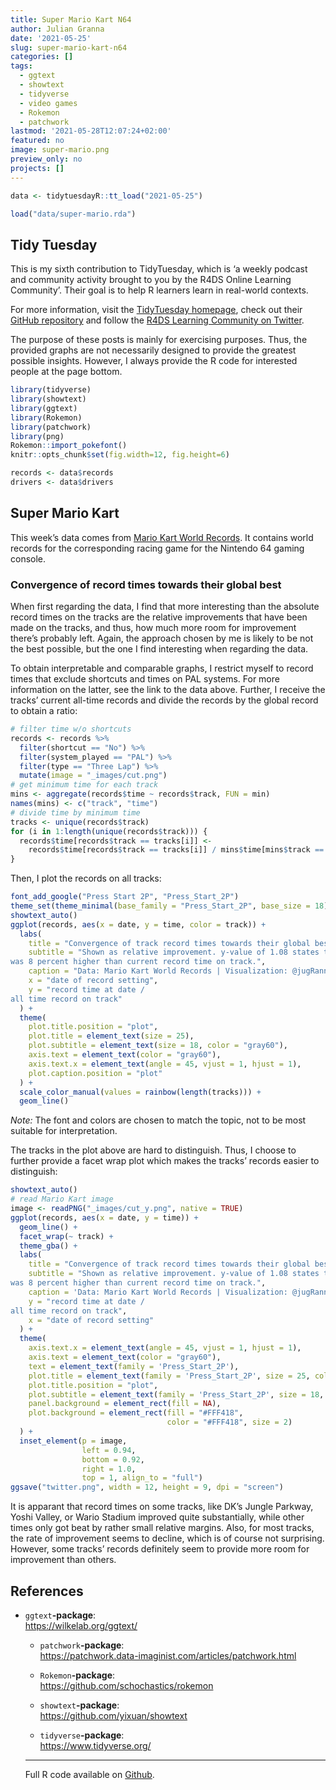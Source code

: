 ```yaml
---
title: Super Mario Kart N64
author: Julian Granna
date: '2021-05-25'
slug: super-mario-kart-n64
categories: []
tags:
  - ggtext
  - showtext
  - tidyverse
  - video games
  - Rokemon
  - patchwork
lastmod: '2021-05-28T12:07:24+02:00'
featured: no
image: super-mario.png
preview_only: no
projects: []
---
```

  
  
  
```r
data <- tidytuesdayR::tt_load("2021-05-25")
```
```r
load("data/super-mario.rda")
```

## Tidy Tuesday

This is my sixth contribution to TidyTuesday, which is 'a weekly podcast and community activity brought to you by the R4DS Online Learning Community'. Their goal is to help R learners learn in real-world contexts. 

For more information, visit the [TidyTuesday homepage](https://www.tidytuesday.com/), check out their [GitHub repository](https://github.com/rfordatascience/tidytuesday) and follow the [R4DS Learning Community on Twitter](https://twitter.com/R4DScommunity).

The purpose of these posts is mainly for exercising purposes. Thus, the provided graphs are not necessarily designed to provide the greatest possible insights. However, I always provide the R code for interested people at the page bottom.

```r
library(tidyverse)
library(showtext)
library(ggtext)
library(Rokemon)
library(patchwork)
library(png)
Rokemon::import_pokefont()
knitr::opts_chunk$set(fig.width=12, fig.height=6) 

records <- data$records
drivers <- data$drivers
```

## Super Mario Kart

This week's data comes from [Mario Kart World Records](https://mkwrs.com/). It contains world records for the corresponding racing game for the Nintendo 64 gaming console. 

### Convergence of record times towards their global best

When first regarding the data, I find that more interesting than the absolute record times on the tracks are the relative improvements that have been made on the tracks, and thus, how much more room for improvement there's probably left. Again, the approach chosen by me is likely to be not the best possible, but the one I find interesting when regarding the data.  

To obtain interpretable and comparable graphs, I restrict myself to record times that exclude shortcuts and times on PAL systems. For more information on the latter, see the link to the data above. Further, I receive the tracks' current all-time records and divide the records by the global record to obtain a ratio:

```r
# filter time w/o shortcuts
records <- records %>%
  filter(shortcut == "No") %>%
  filter(system_played == "PAL") %>%
  filter(type == "Three Lap") %>%
  mutate(image = "_images/cut.png")
# get minimum time for each track
mins <- aggregate(records$time ~ records$track, FUN = min)
names(mins) <- c("track", "time")
# divide time by minimum time
tracks <- unique(records$track)
for (i in 1:length(unique(records$track))) {
  records$time[records$track == tracks[i]] <- 
    records$time[records$track == tracks[i]] / mins$time[mins$track == tracks[i]]
}
```

Then, I plot the records on all tracks: 

```r
font_add_google("Press Start 2P", "Press_Start_2P")
theme_set(theme_minimal(base_family = "Press_Start_2P", base_size = 18))
showtext_auto()
ggplot(records, aes(x = date, y = time, color = track)) +
  labs(
    title = "Convergence of track record times towards their global best",
    subtitle = "Shown as relative improvement. y-value of 1.08 states that record time at corresponding date
was 8 percent higher than current record time on track.",
    caption = "Data: Mario Kart World Records | Visualization: @jugRanna",
    x = "date of record setting",
    y = "record time at date / 
all time record on track"
  ) +
  theme(
    plot.title.position = "plot",
    plot.title = element_text(size = 25),
    plot.subtitle = element_text(size = 18, color = "gray60"),
    axis.text = element_text(color = "gray60"),
    axis.text.x = element_text(angle = 45, vjust = 1, hjust = 1),
    plot.caption.position = "plot"
  ) +
  scale_color_manual(values = rainbow(length(tracks))) +
  geom_line()
```

*Note:* The font and colors are chosen to match the topic, not to be most suitable for interpretation.  

The tracks in the plot above are hard to distinguish. Thus, I choose to further provide a facet wrap plot which makes the tracks' records easier to distinguish: 
  
```r
showtext_auto()
# read Mario Kart image
image <- readPNG("_images/cut_y.png", native = TRUE)
ggplot(records, aes(x = date, y = time)) +
  geom_line() +
  facet_wrap(~ track) + 
  theme_gba() +
  labs(
    title = "Convergence of track record times towards their global best",
    subtitle = "Shown as relative improvement. y-value of 1.08 states that record time at corresponding date
was 8 percent higher than current record time on track.",
    caption = 'Data: Mario Kart World Records | Visualization: @jugRanna',
    y = "record time at date / 
all time record on track",
    x = "date of record setting"
  ) +
  theme(
    axis.text.x = element_text(angle = 45, vjust = 1, hjust = 1),
    axis.text = element_text(color = "gray60"),
    text = element_text(family = 'Press_Start_2P'),
    plot.title = element_text(family = 'Press_Start_2P', size = 25, colour = 'blue'),
    plot.title.position = "plot",
    plot.subtitle = element_text(family = 'Press_Start_2P', size = 18, colour = 'gray60'),
    panel.background = element_rect(fill = NA),
    plot.background = element_rect(fill = "#FFF418",
                                   color = "#FFF418", size = 2)
  ) +
  inset_element(p = image,
                left = 0.94,
                bottom = 0.92,
                right = 1.0,
                top = 1, align_to = "full")
ggsave("twitter.png", width = 12, height = 9, dpi = "screen")
```

It is apparant that record times on some tracks, like DK's Jungle Parkway, Yoshi Valley, or Wario Stadium improved quite substantially, while other times only got beat by rather small relative margins. Also, for most tracks, the rate of improvement seems to decline, which is of course not surprising. However, some tracks' records definitely seem to provide more room for improvement than others.

## References

- `ggtext`**-package**:  
  <https://wilkelab.org/ggtext/>
  
  - `patchwork`**-package**:  
  <https://patchwork.data-imaginist.com/articles/patchwork.html>
  
  - `Rokemon`**-package**:  
  <https://github.com/schochastics/rokemon>
  
  - `showtext`**-package**:  
  <https://github.com/yixuan/showtext>
  
  - `tidyverse`**-package**:  
  <https://www.tidyverse.org/>
  
  --------------------------------------------------
  
  Full R code available on [Github](https://github.com/jgranna/tidytuesday/tree/main/2021-05-25).